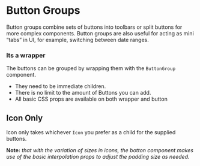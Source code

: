 

<Meta title="Molecules/Button Groups" component={ButtonGroup} />

# Button Groups

Button groups combine sets of buttons into toolbars or split buttons for more complex components. Button groups are also
useful for acting as mini “tabs” in UI, for example, switching between date ranges.

### Its a wrapper

The buttons can be grouped by wrapping them with the `ButtonGroup` component.

- They need to be immediate children.
- There is no limit to the amount of Buttons you can add.
- All basic CSS props are available on both wrapper and button

## Icon Only

Icon only takes whichever `Icon` you prefer as a child for the supplied buttons.

**Note:** _that with the variation of sizes_ _in icons, the botton component makes use of the basic interpolation props
to adjust the padding size as needed._

<Canvas>
  <Story name="Icon Only" story={iconOnly} />
</Canvas>

<ArgsTable story="Icon Only" />
